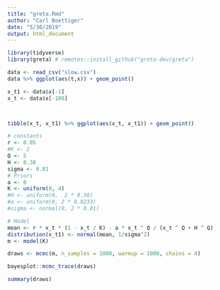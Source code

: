 ```yaml
---
title: "greta.Rmd"
author: "Carl Boettiger"
date: "5/30/2019"
output: html_document
---
```


```r
library(tidyverse)
library(greta) # remotes::install_github("greta-dev/greta")
```


```r
data <- read_csv("slow.csv")
data %>% ggplot(aes(t,x)) + geom_point()
```


```r
x_t1 <- data$x[-1]
x_t <- data$x[-100]



tibble(x_t, x_t1) %>% ggplot(aes(x_t, x_t1)) + geom_point()
```

```r
# constants
r <- 0.05 
#K <- 2 
Q <- 5
H <- 0.38
sigma <- 0.01
# Priors
a <- 0
K <- uniform(0, 4)
#H <- uniform(0,  2 * 0.38)
#a <- uniform(0, 2 * 0.0233)
#sigma <- normal(0, 2 * 0.01)

# Model
mean <- r * x_t * (1 - x_t / K) - a * x_t ^ Q / (x_t ^ Q + H ^ Q)
distribution(x_t1) <- normal(mean, 1/sigma^2)
m <- model(K)
```

```r
draws <- mcmc(m, n_samples = 1000, warmup = 1000, chains = 4)
```

```r
bayesplot::mcmc_trace(draws)
```

```r
summary(draws)
```


```r
```

